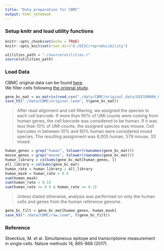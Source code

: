 ```yaml
---
title: "Data preparation for CBMC"
output: html_notebook
---
```

### Setup knitr and load utility functions
```r
knitr::opts_chunk$set(echo = TRUE)
knitr::opts_knit$set(root.dir="E:/DISC/reproducibility")
```
```r
utilities_path = "./source/utilities.r"
source(utilities_path)
```
### Load Data
CBMC original data can be found <a href="https://www.ncbi.nlm.nih.gov/geo/query/acc.cgi?acc=GSE100866">here</a>.</br>
We filter cells following <a href="https://www.nature.com/articles/nmeth.4380">the original study</a>.
```r
gene_bc_mat = as.matrix(read.csv("./data/CBMC/original_data/GSE100866_CBMC_8K_13AB_10X-RNA_umi.csv.gz", sep = ",", strip.white = T, row.names = 1))
save_h5("./data/CBMC/original.loom", t(gene_bc_mat))
```
<blockquote cite="https://www.nature.com/articles/nmeth.4380">
After read alignment and cell filtering, we assigned the species to each cell barcode. If more than 90% of UMI counts were coming from human genes, the cell barcode was considered to be human. If it was less than 10% of UMI counts, the assigned species was mouse. Cell barcodes in between 10% and 90% human were considered mixed species. The resulting assignment was 8,005 human, 579 mouse, 33 mixed.</blockquote>
```r
human_genes = grep("human", tolower(rownames(gene_bc_mat)))
mouse_genes = grep("mouse", tolower(rownames(gene_bc_mat)))
human_library = colSums(gene_bc_mat[human_genes, ])
all_library = colSums(gene_bc_mat)
human_rate = human_library / all_library
human_mask = human_rate > 0.9
sum(human_mask)
sum(human_rate < 0.1)
sum(human_rate <= 0.9 & human_rate >= 0.1)
```
<blockquote cite="https://www.nature.com/articles/nmeth.4380">
Unless stated otherwise, analysis was performed on only the human cells and genes from the human reference genome.
</blockquote>
```r
gene_bc_filt = gene_bc_mat[human_genes, human_mask]
save_h5("./data/CBMC/raw.loom", t(gene_bc_filt))
```
### Reference
Stoeckius, M. et al. Simultaneous epitope and transcriptome measurement in single cells. Nature methods 14, 865-868 (2017).